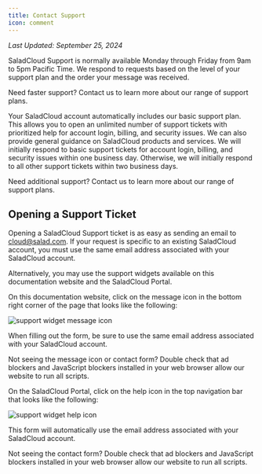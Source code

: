 ```yaml
---
title: Contact Support
icon: comment
---
```


_Last Updated: September 25, 2024_

SaladCloud Support is normally available Monday through Friday from 9am to 5pm Pacific Time. We respond to requests
based on the level of your support plan and the order your message was received.

<Tip>Need faster support? Contact us to learn more about our range of support plans.</Tip>

Your SaladCloud account automatically includes our basic support plan. This allows you to open an unlimited number of
support tickets with prioritized help for account login, billing, and security issues. We can also provide general
guidance on SaladCloud products and services. We will initially respond to basic support tickets for account login,
billing, and security issues within one business day. Otherwise, we will initially respond to all other support tickets
within two business days.

<Tip>Need additional support? Contact us to learn more about our range of support plans.</Tip>

## Opening a Support Ticket

Opening a SaladCloud Support ticket is as easy as sending an email to cloud@salad.com. If your request is specific to an
existing SaladCloud account, you must use the same email address associated with your SaladCloud account.

Alternatively, you may use the support widgets available on this documentation website and the SaladCloud Portal.

On this documentation website, click on the message icon in the bottom right corner of the page that looks like the
following:

![support widget message icon](/support/images/docs-beacon.png)

When filling out the form, be sure to use the same email address associated with your SaladCloud account.

<Warning>
  Not seeing the message icon or contact form? Double check that ad blockers and JavaScript blockers installed in your
  web browser allow our website to run all scripts.
</Warning>

On the SaladCloud Portal, click on the help icon in the top navigation bar that looks like the following:

![support widget help icon](/support/images/portal-beacon.png)

This form will automatically use the email address associated with your SaladCloud account.

<Warning>
  Not seeing the contact form? Double check that ad blockers and JavaScript blockers installed in your web browser allow
  our website to run all scripts.
</Warning>
